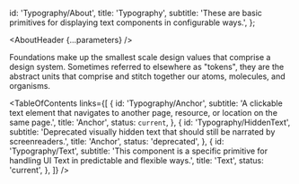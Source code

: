 

  id: 'Typography/About',
  title: 'Typography',
  subtitle:
    'These are basic primitives for displaying text components in configurable ways.',
};

<Meta title="Typography/About" />

<AboutHeader {...parameters} />

Foundations make up the smallest scale design values that comprise a design system.
Sometimes referred to elsewhere as "tokens", they are the abstract units that comprise and stitch together our atoms, molecules, and organisms.

<TableOfContents
  links={[
    {
      id: 'Typography/Anchor',
      subtitle:
        'A clickable text element that navigates to another page, resource, or location on the same page.',
      title: 'Anchor',
      status: `current`,
    },
    {
      id: 'Typography/HiddenText',
      subtitle:
        'Deprecated visually hidden text that should still be narrated by screenreaders.',
      title: 'Anchor',
      status: 'deprecated',
    },
    {
      id: 'Typography/Text',
      subtitle:
        'This component is a specific primitive for handling UI Text in predictable and flexible ways.',
      title: 'Text',
      status: 'current',
    },
  ]}
/>
